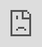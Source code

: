 ---
title: "dashboard"
format: html
---

```{=html}
<iframe frameborder="0" style="overflow:hidden;overflow-x:hidden;overflow-y:hidden;height:100%;width:100%;position:absolute;top:0px;left:0px;right:0px;bottom:0px" height="100%" width="100%"
src="https://www.arcgis.com/apps/dashboards/7df2312376094e4f8ccec1a0a5d4ba2f"></iframe>
```
